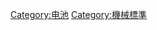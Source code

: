{{Commons category|Batteries by form factor}}

[[Category:电池|Category:电池]]
[[Category:機械標準|Category:機械標準]]